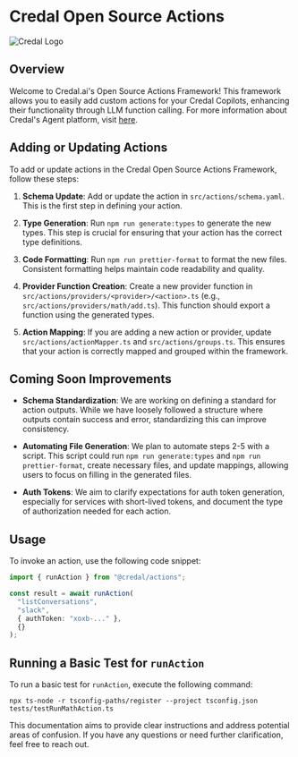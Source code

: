 # Credal Open Source Actions

![Credal Logo](/docs/assets/credal-light-logo.svg)

## Overview

Welcome to Credal.ai's Open Source Actions Framework! This framework allows you to easily add custom actions for your Credal Copilots, enhancing their functionality through LLM function calling. For more information about Credal's Agent platform, visit [here](https://www.credal.ai/products/ai-agent-platform).

## Adding or Updating Actions

To add or update actions in the Credal Open Source Actions Framework, follow these steps:

1. **Schema Update**: Add or update the action in `src/actions/schema.yaml`. This is the first step in defining your action.

2. **Type Generation**: Run `npm run generate:types` to generate the new types. This step is crucial for ensuring that your action has the correct type definitions.

3. **Code Formatting**: Run `npm run prettier-format` to format the new files. Consistent formatting helps maintain code readability and quality.

4. **Provider Function Creation**: Create a new provider function in `src/actions/providers/<provider>/<action>.ts` (e.g., `src/actions/providers/math/add.ts`). This function should export a function using the generated types.

5. **Action Mapping**: If you are adding a new action or provider, update `src/actions/actionMapper.ts` and `src/actions/groups.ts`. This ensures that your action is correctly mapped and grouped within the framework.

## Coming Soon Improvements

- **Schema Standardization**: We are working on defining a standard for action outputs. While we have loosely followed a structure where outputs contain success and error, standardizing this can improve consistency.

- **Automating File Generation**: We plan to automate steps 2-5 with a script. This script could run `npm run generate:types` and `npm run prettier-format`, create necessary files, and update mappings, allowing users to focus on filling in the generated files.

- **Auth Tokens**: We aim to clarify expectations for auth token generation, especially for services with short-lived tokens, and document the type of authorization needed for each action.

## Usage

To invoke an action, use the following code snippet:

```ts
import { runAction } from "@credal/actions";

const result = await runAction(
  "listConversations",
  "slack",
  { authToken: "xoxb-..." },
  {}
);
```

## Running a Basic Test for `runAction`

To run a basic test for `runAction`, execute the following command:

```
npx ts-node -r tsconfig-paths/register --project tsconfig.json tests/testRunMathAction.ts
```

This documentation aims to provide clear instructions and address potential areas of confusion. If you have any questions or need further clarification, feel free to reach out.